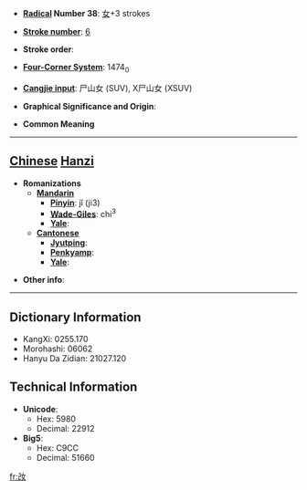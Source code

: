 * '''[[Wiktionary:Chinese radical index| Radical]] Number 38''': [[Wiktionary:Chinese radical index 女|女]]+3 strokes

* '''[[Wiktionary:Chinese total strokes index|Stroke number]]''': [[Wiktionary:Chinese total strokes index 6|6]]

* '''Stroke order''': 

* '''[[Wiktionary:Chinese four corner index|Four-Corner System]]''': 1474<sub>0</sub>

* '''[[Wiktionary:Chinese Cangjie index|Cangjie input]]''': 尸山女 (SUV), X尸山女 (XSUV)

* '''Graphical Significance and Origin''': 

* '''Common Meaning'''

----

== [[Chinese]] [[Hanzi]] ==

* '''Romanizations'''
** '''[[Mandarin]]'''
*** '''[[Pinyin]]''': jǐ (ji3)
*** '''[[Wade-Giles]]''': chi<sup>3</sup>
*** '''[[Yale]]''': 
** '''[[Cantonese]]'''
*** '''[[Jyutping]]''':
*** '''[[Penkyamp]]''': 
*** '''[[Yale]]''': 

* '''Other info''': 

----

== Dictionary Information ==

* KangXi: 0255.170
* Morohashi: 06062
* Hanyu Da Zidian: 21027.120

== Technical Information ==

* '''Unicode''':
** Hex: 5980
** Decimal: 22912
* '''Big5''':
** Hex: C9CC
** Decimal: 51660

[[fr:妀]]